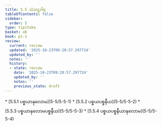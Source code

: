 ```yaml
---
title: 5.5 သံသဋ္ဌဝါရ
tableOfContents: false
sidebar:
  order: 5
type: tipitaka
basket: ab
book: p1-1
review:
  current: review
  updated: '2025-10-23T09:20:57.297724'
  updated_by: ''
  notes: ''
  history:
  - state: review
    date: '2025-10-23T09:20:57.297724'
    updated_by: ''
    notes: ''
    previous_state: draft
---
```



<ReviewStatus review={frontmatter.review} showDetails={true} />

<HypothesisAnnotation frontmatter={frontmatter} />

<DynamicBreadcrumb />



<TableOfContents book="p1-1" section="5.5">
* [5.5.1 ပစ္စယာနုလောမ](5-5/5-5-1)
* [5.5.2 ပစ္စယပစ္စနီယ](5-5/5-5-2)
* [5.5.3 ပစ္စယာနုလောမပစ္စနီယ](5-5/5-5-3)
* [5.5.4 ပစ္စယပစ္စနီယာနုလောမ](5-5/5-5-4)
</TableOfContents>